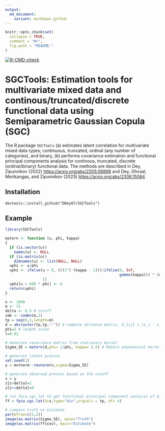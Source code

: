 ```yaml
---
output:
  md_document:
    variant: markdown_github
---
```


<!-- README.md is generated from README.Rmd. Please edit that file -->

```r
knitr::opts_chunk$set(
  collapse = TRUE,
  comment = "#>",
  fig.path = "README-"
)
```
<!-- badges: start -->
  [![R-CMD-check](https://github.com/Ddey07/SGCTools/actions/workflows/R-CMD-check.yaml/badge.svg)](https://github.com/Ddey07/SGCTools/actions/workflows/R-CMD-check.yaml)
  <!-- badges: end -->

# SGCTools: Estimation tools for multivariate mixed data and continous/truncated/discrete functional data using Semiparametric Gaussian Copula (SGC)

The R package `SGCTools` (a) estimates latent correlation for multivariate mixed data types; continuous, truncated, ordinal (any number of categories), and binary, (b) performs covariance estimation and functional principal components 
    analysis for continous, truncated, discrete (ordinal/binary) functional data. The methods are described in 
    Dey, Zipunnikov (2022) <https://arxiv.org/abs/2205.06868> and 
    Dey, Ghosal, Merikangas, and Zipunnikov (2023) <https://arxiv.org/abs/2306.15084>


## Installation

```install
devtools::install_github("DDey07/SGCTools")
```


## Example

```r
library(SGCTools)

matern <- function (u, phi, kappa)
{
  if (is.vector(u))
    names(u) <- NULL
  if (is.matrix(u))
    dimnames(u) <- list(NULL, NULL)
  uphi <- u/phi
  uphi <- ifelse(u > 0, (((2^(-(kappa - 1)))/ifelse(0, Inf,
                                                    gamma(kappa))) * (uphi^kappa) * besselK(x = uphi, nu = kappa)),
                 1)
  uphi[u > 600 * phi] <- 0
  return(uphi)
}

n <- 1000
m <- 15
delta <- 0.5 # cutoff
cmb <- combn(m,2)
tp = seq(0,1,length=m)
d = abs(outer(tp,tp,"-")) # compute distance matrix, d_{ij} = |x_i - x_j|
phi=2 # length scale
l=0.01

# Generate covariance matrix from stationary kernel
Sigma_SE = matern(d,phi= 1/phi, kappa= 3.5) # Matern exponential kernel

# generate latent process
set.seed(1)
y = mvtnorm::rmvnorm(n,sigma=Sigma_SE)

# generate observed process based on the cutoff
z = y
z[z>delta]=1
z[z<=delta]=0

# run fpca.sgc.lat to get functional principal component analysis of binary data
ff = fpca.sgc.lat(X=z,type="bin",argvals = tp, df= 4)

# compare truth vs estimate
par(mfrow=c(1,2))
image(as.matrix(Sigma_SE), main="Truth")
image(as.matrix(ff$cov), main="Estimate")
```
